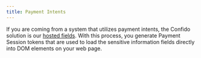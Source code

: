 ```yaml
---
title: Payment Intents
---
```


If you are coming from a system that utilizes payment intents, the Confido solution is our [hosted fields](/docs/hosted-fields/overview). With this process, you generate Payment Session tokens that are used to load the sensitive information fields directly into DOM elements on your web page.
